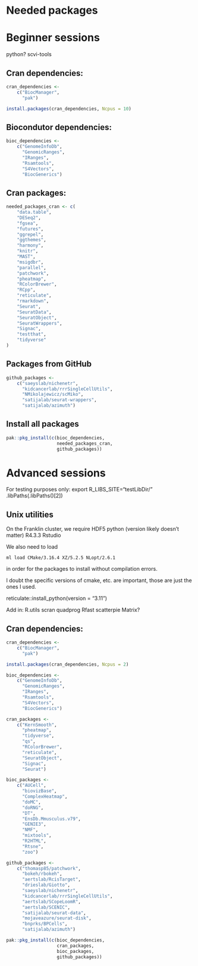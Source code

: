 # Needed packages

# Beginner sessions

python?
scvi-tools

## Cran dependencies:
```r
cran_dependencies <-
    c("BiocManager",
      "pak")

install.packages(cran_dependencies, Ncpus = 10)
```

## Biocondutor dependencies:
```r
bioc_dependencies <-
    c("GenomeInfoDb",
      "GenomicRanges",
      "IRanges",
      "Rsamtools",
      "S4Vectors",
      "BiocGenerics")
```

## Cran packages:
```r
needed_packages_cran <- c(
    "data.table",
    "DESeq2",
    "fgsea",
    "futures",
    "ggrepel",
    "ggthemes",
    "harmony",
    "knitr",
    "MAST",
    "msigdbr",
    "parallel",
    "patchwork",
    "pheatmap",
    "RColorBrewer",
    "RCpp",
    "reticulate",
    "rmarkdown",
    "Seurat",
    "SeuratData",
    "SeuratObject",
    "SeuratWrappers",
    "Signac",
    "testthat",
    "tidyverse"
)
```

## Packages from GitHub
```r
github_packages <-
    c("saeyslab/nichenetr",
      "kidcancerlab/rrrSingleCellUtils",
      "NMikolajewicz/scMiko",
      "satijalab/seurat-wrappers",
      "satijalab/azimuth")
```

## Install all packages
```r
pak::pkg_install(c(bioc_dependencies,
                   needed_packages_cran,
                   github_packages))
```



# Advanced sessions

For testing purposes only:
export R_LIBS_SITE="testLibDir/"
.libPaths(.libPaths()[2])

## Unix utilities
On the Franklin cluster, we require
    HDF5
    python (version likely doesn't matter)
    R4.3.3
    Rstudio

We also need to load

`ml load CMake/3.16.4 XZ/5.2.5 NLopt/2.6.1`

in order for the packages to install without compilation errors.

I doubt the specific versions of cmake, etc. are important, those are just the ones I used.

reticulate::install_python(version = "3.11")

Add in:
    R.utils
    scran
    quadprog
    Rfast
    scatterpie
    Matrix?



## Cran dependencies:
```r
cran_dependencies <-
    c("BiocManager",
      "pak")

install.packages(cran_dependencies, Ncpus = 2)
```

```r
bioc_dependencies <-
    c("GenomeInfoDb",
      "GenomicRanges",
      "IRanges",
      "Rsamtools",
      "S4Vectors",
      "BiocGenerics")

cran_packages <-
    c("KernSmooth",
      "pheatmap",
      "tidyverse",
      "qs",
      "RColorBrewer",
      "reticulate",
      "SeuratObject",
      "Signac",
      "Seurat")

bioc_packages <-
    c("AUCell",
      "biovizBase",
      "ComplexHeatmap",
      "doMC",
      "doRNG",
      "DT",
      "EnsDb.Mmusculus.v79",
      "GENIE3",
      "NMF",
      "mixtools",
      "R2HTML",
      "Rtsne",
      "zoo")

github_packages <-
    c("thomasp85/patchwork",
      "bokeh/rbokeh",
      "aertslab/RcisTarget",
      "drieslab/Giotto",
      "saeyslab/nichenetr",
      "kidcancerlab/rrrSingleCellUtils",
      "aertslab/SCopeLoomR",
      "aertslab/SCENIC",
      "satijalab/seurat-data",
      "mojaveazure/seurat-disk",
      "bnprks/BPCells",
      "satijalab/azimuth")

pak::pkg_install(c(bioc_dependencies,
                   cran_packages,
                   bioc_packages,
                   github_packages))
```

